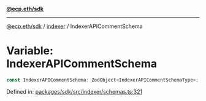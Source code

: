 [**@ecp.eth/sdk**](../../index.mdx)

***

[@ecp.eth/sdk](/sdk-reference/index.mdx) / [indexer](/sdk-reference/indexer/index.mdx) / IndexerAPICommentSchema

# Variable: IndexerAPICommentSchema

```ts
const IndexerAPICommentSchema: ZodObject<IndexerAPICommentSchemaType>;
```

Defined in: [packages/sdk/src/indexer/schemas.ts:321](https://github.com/ecp-eth/comments-monorepo/blob/main/packages/sdk/src/indexer/schemas.ts#L321)
